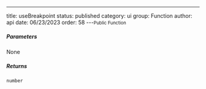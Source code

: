 ---
title: useBreakpoint
status: published
category: ui
group: Function
author: api
date: 06/23/2023
order: 58
---<Small>Public Function</Small>




##### Parameters


None

##### Returns


```ts
number
```

